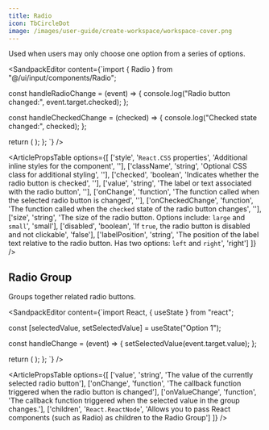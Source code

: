 ```yaml
---
title: Radio
icon: TbCircleDot
image: /images/user-guide/create-workspace/workspace-cover.png
---
```


Used when users may only choose one option from a series of options. 

<ArticleTabs label1="Usage" label2="Props">
<ArticleTab>

<SandpackEditor content={`import { Radio } from "@/ui/input/components/Radio";


  const handleRadioChange = (event) => {
    console.log("Radio button changed:", event.target.checked);
  };

  const handleCheckedChange = (checked) => {
    console.log("Checked state changed:", checked);
  };


  return (
    <Radio
      checked={true}
      value="Option 1"
      onChange={handleRadioChange}
      onCheckedChange={handleCheckedChange}
      size="large"
      disabled={false}
      labelPosition="right"
    />
  );
};
`} />


</ArticleTab>
<ArticleTab>

<ArticlePropsTable options={[
  ['style', '`React.CSS` properties', 'Additional inline styles for the component', ''],
  ['className', 'string', 'Optional CSS class for additional styling', ''],
  ['checked', 'boolean', 'Indicates whether the radio button is checked', ''],
  ['value', 'string', 'The label or text associated with the radio button', ''],
  ['onChange', 'function', 'The function called when the selected radio button is changed', ''],
  ['onCheckedChange', 'function', 'The function called when the `checked` state of the radio button changes', ''],
  ['size', 'string', 'The size of the radio button. Options include: `large` and `small`', 'small'],
  ['disabled', 'boolean', 'If `true`, the radio button is disabled and not clickable', 'false'],
  ['labelPosition', 'string', 'The position of the label text relative to the radio button. Has two options: `left` and `right`', 'right']
]} />


</ArticleTab>
</ArticleTabs>


## Radio Group

Groups together related radio buttons. 

<ArticleTabs label1="Usage" label2="Props">
<ArticleTab>

<SandpackEditor content={`import React, { useState } from "react";


  const [selectedValue, setSelectedValue] = useState("Option 1");

  const handleChange = (event) => {
    setSelectedValue(event.target.value);
  };
  
  return (
    <RadioGroup value={selectedValue} onChange={handleChange}>
      <Radio value="Option 1" />
      <Radio value="Option 2" />
      <Radio value="Option 3" />
    </RadioGroup>
  );
};
`} />

</ArticleTab>
<ArticleTab>

<ArticlePropsTable options={[
  ['value', 'string', 'The value of the currently selected radio button'],
  ['onChange', 'function', 'The callback function triggered when the radio button is changed'],
  ['onValueChange', 'function', 'The callback function triggered when the selected value in the group changes.'],
  ['children', '`React.ReactNode`', 'Allows you to pass React components (such as Radio) as children to the Radio Group']
]} />


</ArticleTab>

</ArticleTabs>

